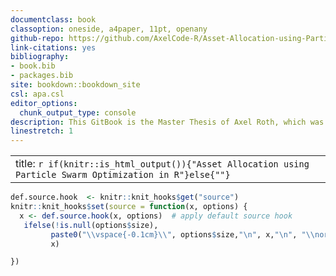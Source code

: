 ```yaml
--- 
documentclass: book
classoption: oneside, a4paper, 11pt, openany
github-repo: https://github.com/AxelCode-R/Asset-Allocation-using-Particle-Swarm-Optimization-in-R
link-citations: yes
bibliography:
- book.bib
- packages.bib
site: bookdown::bookdown_site
csl: apa.csl
editor_options:
  chunk_output_type: console
description: This GitBook is the Master Thesis of Axel Roth, which was created for the graduation at the HFT Stuttgart.
linestretch: 1
---
```

---
title: `r if(knitr::is_html_output()){"Asset Allocation using Particle Swarm Optimization in R"}else{""}`
---

```r
def.source.hook  <- knitr::knit_hooks$get("source")
knitr::knit_hooks$set(source = function(x, options) {
  x <- def.source.hook(x, options)  # apply default source hook
   ifelse(!is.null(options$size), 
         paste0("\\vspace{-0.1cm}\\", options$size,"\n", x,"\n", "\\normalsize\\vspace{-0.1cm}"), 
         x)

})
```
